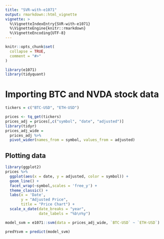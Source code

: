 ```yaml
---
title: "SVR-with-e1071"
output: rmarkdown::html_vignette
vignette: >
  %\VignetteIndexEntry{SVR-with-e1071}
  %\VignetteEngine{knitr::rmarkdown}
  %\VignetteEncoding{UTF-8}
---
```


```r
knitr::opts_chunk$set(
  collapse = TRUE,
  comment = "#>"
)
```

```r
library(e1071)
library(tidyquant)
```


# Importing BTC and NVDA stock data

```r
tickers = c("BTC-USD", "ETH-USD")

prices <- tq_get(tickers)
prices_adj = prices[,c("symbol", "date", "adjusted")]
library(tidyr)
prices_adj_wide =
  prices_adj %>%
  pivot_wider(names_from = symbol, values_from = adjusted)
```


## Plotting data

```r
library(ggplot2)
prices %>%
  ggplot(aes(x = date, y = adjusted, color = symbol)) +
  geom_line() +
  facet_wrap(~symbol,scales = 'free_y') +
  theme_classic() +
  labs(x = 'Date',
       y = "Adjusted Price",
       title = "Price Chart") +
  scale_x_date(date_breaks = "year",
               date_labels = "%b\n%y")
```


```r
model_svm = e1071::svm(data = prices_adj_wide, `BTC-USD` ~ `ETH-USD`)
```

```r
predYsvm = predict(model_svm)
```

